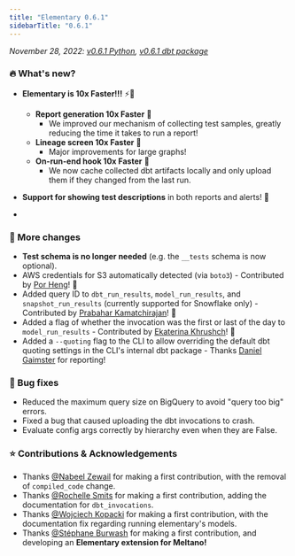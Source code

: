 ```yaml
---
title: "Elementary 0.6.1"
sidebarTitle: "0.6.1"
---
```


_November 28, 2022: [v0.6.1 Python](https://github.com/elementary-data/elementary/releases/tag/v0.6.1), [v0.6.1 dbt package](https://github.com/elementary-data/dbt-data-reliability/releases/tag/0.6.1)_


### 🔥 What's new?

- **Elementary is 10x Faster!!!** ⚡️🏃‍
  - **Report generation 10x Faster** 💪
    - We improved our mechanism of collecting test samples, greatly reducing the time it takes to run a report!
  - **Lineage screen 10x Faster** 💪
    - Major improvements for large graphs!
  - **On-run-end hook 10x Faster** 💪
    - We now cache collected dbt artifacts locally and only upload them if they changed from the last run.

- **Support for showing test descriptions** in both reports and alerts! 📃
- 

### 💫 More changes

- **Test schema is no longer needed** (e.g. the `__tests` schema is now optional).
- AWS credentials for S3 automatically detected (via `boto3`) - Contributed by [Por Heng](https://github.com/pei0804)! 🎉
- Added query ID to `dbt_run_results`, `model_run_results`, and `snapshot_run_results` (currently supported for Snowflake only) - Contributed by [Prabahar Kamatchirajan](https://github.com/kkprab)! 🎉
- Added a flag of whether the invocation was the first or last of the day to `model_run_results` - Contributed by [Ekaterina Khrushch](https://github.com/eKatia)! 🎉
- Added a `--quoting` flag to the CLI to allow overriding the default dbt quoting settings in the CLI's internal dbt package - Thanks [Daniel Gaimster](https://github.com/gtmehrer) for reporting!


### 🐞 Bug fixes

- Reduced the maximum query size on BigQuery to avoid "query too big" errors.
- Fixed a bug that caused uploading the dbt invocations to crash.
- Evaluate config args correctly by hierarchy even when they are False.


### ⭐️ Contributions & Acknowledgements

- Thanks [@Nabeel Zewail](https://github.com/nzewail) for making a first contribution, with the removal of `compiled_code` change.
- Thanks [@Rochelle Smits](https://github.com/smitsrr) for making a first contribution, adding the documentation for `dbt_invocations`.
- Thanks [@Wojciech Kopacki](https://github.com/kopackiw) for making a first contribution, with the documentation fix regarding running elementary's models.
- Thanks [@Stéphane Burwash](https://github.com/SBurwash) for making a first contribution, and developing an **Elementary extension for Meltano!**
